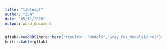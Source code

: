 ---
title: "tablesgf"
author: "JJW"
date: "05/11/2020"
output: word_document
---

```{r, echo=FALSE}

gftab<-readRDS(here::here("results", "Models","Gray_Fox_Models19.rds"))
knitr::kable(gftab)

```


